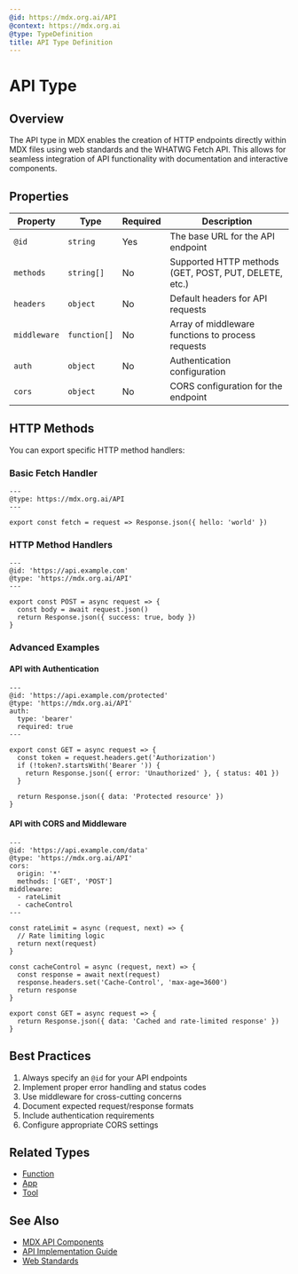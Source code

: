 ```yaml
---
@id: https://mdx.org.ai/API
@context: https://mdx.org.ai
@type: TypeDefinition
title: API Type Definition
---
```


# API Type

## Overview

The API type in MDX enables the creation of HTTP endpoints directly within MDX files using web standards and the WHATWG Fetch API. This allows for seamless integration of API functionality with documentation and interactive components.

## Properties

| Property | Type | Required | Description |
|----------|------|----------|-------------|
| `@id` | `string` | Yes | The base URL for the API endpoint |
| `methods` | `string[]` | No | Supported HTTP methods (GET, POST, PUT, DELETE, etc.) |
| `headers` | `object` | No | Default headers for API requests |
| `middleware` | `function[]` | No | Array of middleware functions to process requests |
| `auth` | `object` | No | Authentication configuration |
| `cors` | `object` | No | CORS configuration for the endpoint |

## HTTP Methods

You can export specific HTTP method handlers:

### Basic Fetch Handler

```mdx
---
@type: https://mdx.org.ai/API
---

export const fetch = request => Response.json({ hello: 'world' })
```

### HTTP Method Handlers

```mdx
---
@id: 'https://api.example.com'
@type: 'https://mdx.org.ai/API'
---

export const POST = async request => {
  const body = await request.json()
  return Response.json({ success: true, body })
}
```

### Advanced Examples

#### API with Authentication

```mdx
---
@id: 'https://api.example.com/protected'
@type: 'https://mdx.org.ai/API'
auth:
  type: 'bearer'
  required: true
---

export const GET = async request => {
  const token = request.headers.get('Authorization')
  if (!token?.startsWith('Bearer ')) {
    return Response.json({ error: 'Unauthorized' }, { status: 401 })
  }

  return Response.json({ data: 'Protected resource' })
}
```

#### API with CORS and Middleware

```mdx
---
@id: 'https://api.example.com/data'
@type: 'https://mdx.org.ai/API'
cors:
  origin: '*'
  methods: ['GET', 'POST']
middleware:
  - rateLimit
  - cacheControl
---

const rateLimit = async (request, next) => {
  // Rate limiting logic
  return next(request)
}

const cacheControl = async (request, next) => {
  const response = await next(request)
  response.headers.set('Cache-Control', 'max-age=3600')
  return response
}

export const GET = async request => {
  return Response.json({ data: 'Cached and rate-limited response' })
}
```

## Best Practices

1. Always specify an `@id` for your API endpoints
2. Implement proper error handling and status codes
3. Use middleware for cross-cutting concerns
4. Document expected request/response formats
5. Include authentication requirements
6. Configure appropriate CORS settings

## Related Types
- [Function](https://mdx.org.ai/Function)
- [App](https://mdx.org.ai/App)
- [Tool](https://mdx.org.ai/Tool)

## See Also
- [MDX API Components](https://mdx.org.ai/packages/mdxe)
- [API Implementation Guide](https://mdx.org.ai/guides/api)
- [Web Standards](https://developer.mozilla.org/en-US/docs/Web/API/Fetch_API)
